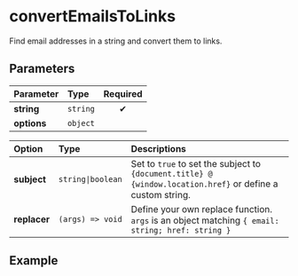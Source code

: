 
# convertEmailsToLinks

Find email addresses in a string and convert them to links.

## Parameters

| Parameter   | Type     | Required |
| :---------- | :------- | :------: |
| **string**  | `string` |    ✔     |
| **options** | `object` |          |

| Option       | Type              | Descriptions                                                                                               |
| :----------- | :---------------- | :--------------------------------------------------------------------------------------------------------- |
| **subject**  | `string\|boolean` | Set to `true` to set the subject to `{document.title} @ {window.location.href}` or define a custom string. |
| **replacer** | `(args) => void`  | Define your own replace function.<br />`args` is an object matching `{ email: string; href: string }`      |

## Example

<Example defaultInput="Lorem ipsum, consectetur@adipiscing.com elit. Nulla vel blandit enim, nec mattis.lacus@fermentum.it sed. Sed dignissim." />
